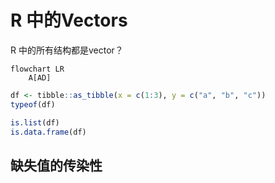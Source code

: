 # R 中的Vectors
R 中的所有结构都是vector？

```mermaid
flowchart LR
    A[AD]
```

```r
df <- tibble::as_tibble(x = c(1:3), y = c("a", "b", "c"))
typeof(df)

is.list(df)
is.data.frame(df)

```


## 缺失值的传染性
